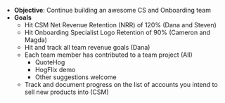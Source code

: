 - **Objective**: Continue building an awesome CS and Onboarding team
- **Goals**
  - Hit CSM Net Revenue Retention (NRR) of 120% (Dana and Steven)
  - Hit Onboarding Specialist Logo Retention of 90% (Cameron and Magda)
  - Hit and track all team revenue goals (Dana)
  - Each team member has contributed to a team project (All)
    - QuoteHog
    - HogFlix demo
    - Other suggestions welcome
  - Track and document progress on the list of accounts you intend to sell new products into (CSM)